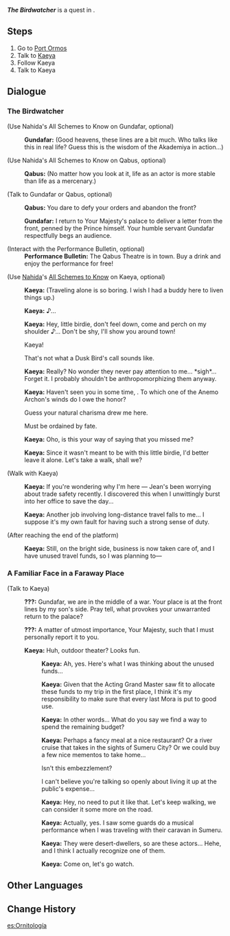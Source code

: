 {{Quest Infobox
|id            = 19073
|image         = Hangout Event The Birdwatcher.png
|type          = Story
|group         = Hangout Event
|chapter       = Kaeya
|actNum        = I
|act           = Shenanigans and Sweet Wine
|requirement   = 
|characters    = Darbil; Kaeya; Traveler; Zabi
|startLocation = [[Port Ormos]], [[Sumeru]]
|region        = Sumeru
|area          = Ardravi Valley
|subarea       = Port Ormos
|prev          = 
|next          = All the World's a Stage
|next2         = A Familiar Face in a Faraway Place
|voiced        = yes
}}
'''''The Birdwatcher''''' is a quest in {{Quest|Shenanigans and Sweet Wine}}.

==Steps==
# Go to [[Port Ormos]]
# Talk to [[Kaeya]]
# Follow Kaeya
# Talk to Kaeya

<!--
==Gameplay Notes==
* 
-->
==Dialogue==
{{Quest Description|An unexpected traveler, far from home, is hanging out in Port Ormos...}}
===The Birdwatcher===
{{Dialogue Start}}
;(Use Nahida's All Schemes to Know on Gundafar, optional)
:{{A|vo kycop001 1909801 gundafar 13.ogg}} '''Gundafar:''' (Good heavens, these lines are a bit much. Who talks like this in real life? Guess this is the wisdom of the Akademiya in action...)

;(Use Nahida's All Schemes to Know on Qabus, optional)
:{{A|vo kycop001 1909801 qabus 20.ogg}} '''Qabus:''' (No matter how you look at it, life as an actor is more stable than life as a mercenary.)

;(Talk to Gundafar or Qabus, optional)
:{{A|vo kycop001 1907304 qabus 02.ogg}} '''Qabus:''' You dare to defy your orders and abandon the front?
:{{A|vo kycop001 1907304 gundafar 02.ogg}} '''Gundafar:''' I return to Your Majesty's palace to deliver a letter from the front, penned by the Prince himself. Your humble servant Gundafar respectfully begs an audience.

;(Interact with the Performance Bulletin, optional)
:'''Performance Bulletin:''' The Qabus Theatre is in town. Buy a drink and enjoy the performance for free!

;(Use [[Nahida]]'s [[All Schemes to Know]] on Kaeya, optional)
:{{A|vo kycop001 1907302 kaeya 07.ogg}} '''Kaeya:''' (Traveling alone is so boring. I wish I had a buddy here to liven things up.)

:{{A|vo kycop001 1907302 kaeya 01.ogg}} '''Kaeya:''' ♪...
:{{A|vo kycop001 1907302 kaeya 02.ogg}} '''Kaeya:''' Hey, little birdie, don't feel down, come and perch on my shoulder ♪... Don't be shy, I'll show you around town!
:{{DIcon}} Kaeya!
:{{DIcon}} That's not what a Dusk Bird's call sounds like.
:{{A|vo kycop001 1907302 kaeya 03.ogg}} '''Kaeya:''' Really? No wonder they never pay attention to me... *sigh*... Forget it. I probably shouldn't be anthropomorphizing them anyway.
:{{A|vo kycop001 1907302 kaeya 04.ogg}} '''Kaeya:''' Haven't seen you in some time, {{Traveler}}. To which one of the Anemo Archon's winds do I owe the honor?
:{{DIcon}} Guess your natural charisma drew me here.
:{{DIcon}} Must be ordained by fate.
:{{A|vo kycop001 1907302 kaeya 05.ogg}} '''Kaeya:''' Oho, is this your way of saying that you missed me?
:{{A|vo kycop001 1907302 kaeya 06.ogg}} '''Kaeya:''' Since it wasn't meant to be with this little birdie, I'd better leave it alone. Let's take a walk, shall we?

;(Walk with Kaeya)
:{{A|vo kycop001 1907303 kaeya 01.ogg}} '''Kaeya:''' If you're wondering why I'm here &mdash; Jean's been worrying about trade safety recently. I discovered this when I unwittingly burst into her office to save the day...
:{{A|vo kycop001 1907303 kaeya 02.ogg}} '''Kaeya:''' Another job involving long-distance travel falls to me... I suppose it's my own fault for having such a strong sense of duty.
;(After reaching the end of the platform)
:{{A|vo kycop001 1907303 kaeya 03.ogg}} '''Kaeya:''' Still, on the bright side, business is now taken care of, and I have unused travel funds, so I was planning to&mdash;

===A Familiar Face in a Faraway Place===
;(Talk to Kaeya)
:{{A|vo kycop001 1907304 qabus 01.ogg}} '''???:''' Gundafar, we are in the middle of a war. Your place is at the front lines by my son's side. Pray tell, what provokes your unwarranted return to the palace?
:{{A|vo kycop001 1907304 gundafar 01.ogg}} '''???:''' A matter of utmost importance, Your Majesty, such that I must personally report it to you.
:{{A|vo kycop001 1907304 kaeya 01.ogg}} '''Kaeya:''' Huh, outdoor theater? Looks fun.
:{{Hangout Branch|Where were we just now? Travel expenses?|His Ideas}}
::{{A|vo kycop001 1907304 kaeya 05.ogg}} '''Kaeya:''' Ah, yes. Here's what I was thinking about the unused funds...
::{{A|vo kycop001 1907304 kaeya 06.ogg}} '''Kaeya:''' Given that the Acting Grand Master saw fit to allocate these funds to my trip in the first place, I think it's my responsibility to make sure that every last Mora is put to good use.
::{{A|vo kycop001 1907304 kaeya 07.ogg}} '''Kaeya:''' In other words... What do you say we find a way to spend the remaining budget?
::{{A|vo kycop001 1907304 kaeya 08.ogg}} '''Kaeya:''' Perhaps a fancy meal at a nice restaurant? Or a river cruise that takes in the sights of Sumeru City? Or we could buy a few nice mementos to take home...
::{{DIcon}} Isn't this embezzlement?
::{{DIcon}} I can't believe you're talking so openly about living it up at the public's expense...
::{{A|vo kycop001 1907304 kaeya 09.ogg}} '''Kaeya:''' Hey, no need to put it like that. Let's keep walking, we can consider it some more on the road.
:{{Hangout Branch|Do you wanna stop and see the show?|The Stage}}
::{{A|vo kycop001 1907304 kaeya 02.ogg}} '''Kaeya:''' Actually, yes. I saw some guards do a musical performance when I was traveling with their caravan in Sumeru.
::{{A|vo kycop001 1907304 kaeya 03.ogg}} '''Kaeya:''' They were desert-dwellers, so are these actors... Hehe, and I think I actually recognize one of them.
::{{A|vo kycop001 1907304 kaeya 04.ogg}} '''Kaeya:''' Come on, let's go watch.
{{Dialogue End}}

==Other Languages==
{{Other Languages
|en      = The Birdwatcher
|zhs     = 观鸟客
|zhs_rm  = 
|zht     = 觀鳥客
|zht_rm  = 
|zh_tl   = 
|ja      = バードウォッチャー
|ja_rm   = Baadowocchaa
|ja_tl   = Birdwatcher
|ko      = 새 구경꾼
|ko_rm   = 
|ko_tl   = 
|es      = Ornitología
|es_tl   = Ornithology
|fr      = L'ornithologue
|fr_tl   = The Ornithologist
|ru      = Наблюдатель за птицами
|ru_tl   = The Birdwatcher
|th      = ผู้ชมนก
|th_rm   = 
|th_tl   = 
|vi      = Người Ngắm Chim
|vi_tl   = 
|de      = Der Vogelbeobachter
|de_tl   = The Birdwatcher
|id      = Pemerhati Burung
|id_tl   = The Birdwatcher
|pt      = O Observador de Aves
|pt_tl   = 
|tr      = Kuş Gözlemcisi
|tr_tl   = 
|it      = L'osservatore di uccelli
|it_tl   = 
}}

==Change History==
{{Change History|3.8}}

[[es:Ornitología]]